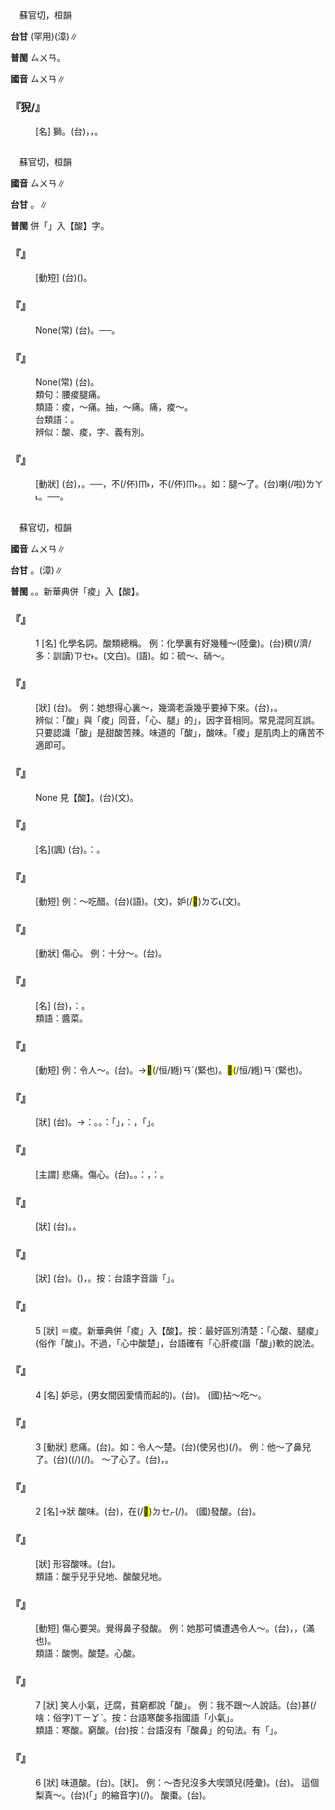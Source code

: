 
=={{ruby|狻|ㄙㄨㄢ}}==

　蘇官切，桓韻

'''台甘''' {{ruby|(文)|ㄙㄨㄢ}}(罕用){{ruby|。|ㄙㄨㆩ}}(漳)∥

'''普閩''' <rt>ㄙㄨㄢ</rt>。

'''國音''' <rt>ㄙㄨㄢ</rt>∥

    

==='''『{{ruby|狻|ㄙㄨㄢ}}猊/{{ruby|麑|ㄋㄧˊ}}』'''===
: [名] 獅{{ruby|子|·ㄗˇ}}。(台){{ruby|狻|ㄙㄨㄢ}}{{ruby|猊|ㆣㆤˊ}}，{{ruby|傳|ㄊㄨㄢˊ}}{{ruby|說|ㄙㄨㆤㆷ}}{{ruby|上|ㄒㄧㆲ˫}}{{ruby|丌|ㆤ}}{{ruby|猛|ㆠㄧㄥˋ}}{{ruby|獸|ㄒㄧㄨ˪}}，{{ruby|虎|ㄏㆦˋ}}{{ruby|獅|ㄙㄞ}}{{ruby|之|ㄐㄧ}}{{ruby|類|ㄌㄨㄧ˫}}。
    

=={{ruby|痠|ㄙㄨㄢ}}==

　蘇官切，桓韻

'''國音''' <rt>ㄙㄨㄢ</rt>∥

'''台甘''' {{ruby|(文)|ㄙㄨㄢ}}。{{ruby|(語)|ㄙㆭ}}∥

'''普閩''' 併「{{ruby|痠|ㄙㄨㄢ}}」入【酸】字。

    

==='''『{{ruby|發|ㄈㄚ}}{{ruby|痠|ㄙㄨㄢ}}』'''===
: [動短] (台)({{ruby|起|ㄎㄧˋ}}){{ruby|痠|ㄙㆭ}}{{ruby|軟|ㄋㆭˋ}}。
    

==='''『{{ruby|痠|ㄙㄨㄢ}}{{ruby|軟|ㄖㄨㄢˇ}}{{ruby|無|ㄨˊ}}{{ruby|力|ㄌㄧˋ}}』'''===
: None(常) (台){{ruby|痠|ㄙㆭ}}{{ruby|軟|ㄋㆭˋ}}{{ruby|無|ㆠㄜˊ}}{{ruby|力|ㄌㄚㆵ ͘}}。──{{ruby|酥|ㄙㄨ}}{{ruby|麻|ㄇㄚˊ}}。
    

==='''『{{ruby|腰|ㄧㄠ}}{{ruby|痠|ㄙㄨㄢ}}{{ruby|背|ㄅㄟˋ}}{{ruby|痛|ㄊㄨㄥˋ}}』'''===
: None(常) (台){{ruby|腰|ㄧㄜ}}{{ruby|痠|ㄙㆭ}}{{ruby|骨|ㄍㄨㆵ}}{{ruby|疼|ㄊㄧㆩ˪}}。
:類句：腰痠腿痛。
:
:類語：痠，～痛。抽，～痛。痛，痠～。
:
:台類語：{{ruby|<mark>&#xffea2;</mark>|ㄉㄧㄨㆷ}}。
:
:辨似：酸、痠，字、義有別。
:
    

==='''『{{ruby|痠|ㄙㄨㄢ}}』'''===
: [動狀] (台){{ruby|痠|ㄙㆭ}}，{{ruby|痠|ㄙㆭ}}{{ruby|軟|ㄋㆭˋ}}。──{{ruby|因|ㄧㄣ}}{{ruby|為|ㄨㄧ˫}}{{ruby|過|ㄍㄨㆤ˪}}{{ruby|/|ㄍㆤ˪}}{{ruby|度|ㄉㆦ˫}}{{ruby|丌|ㆤ}}{{ruby|疲|ㄆㄧˊ}}{{ruby|勞|ㄌㄜˊ}}{{ruby|或|ㄧㄚㆷ ͘}}{{ruby|是|ㄒㄧ˫}}{{ruby|破|ㄆㄨㄚ˪}}{{ruby|病|ㄅㆪ˫}}{{ruby|/|ㄅㆥ˫}}{{ruby|所|ㄙㆦˋ}}{{ruby|引|ㄧㄣˋ}}{{ruby|起|ㄎㄧˋ}}{{ruby|丌|ㆤ}}{{ruby|骨|ㄍㄨㆵ}}{{ruby|肉|ㆠㄚㆷ}}{{ruby|丌|ㆤ}}{{ruby|微|ㆠㄧˊ}}{{ruby|痛|ㄊㄧㆩ˪}}，{{ruby|講|ㄍㆲˋ}}{{ruby|→|ㄍㆲ}}{{ruby|痛|ㄊㄧㆩ˪}}{{ruby|又|ㄧㄨ˫}}不(/伓)<rt>ㆬ˫</rt>{{ruby|是|ㄒㄧ˫}}{{ruby|疼|ㄊㄧㆩ˪}}，{{ruby|講|ㄍㆲˋ}}{{ruby|→|ㄍㆲ}}{{ruby|是|ㄒㄧ˫}}{{ruby|麻|ㄇㄨㄚˊ}}{{ruby|又|ㄧㄨ˫}}{{ruby|亦|ㄧㄚㆷ ͘}}不(/伓)<rt>ㆬ˫</rt>{{ruby|是|ㄒㄧ˫}}。{{ruby|是|ㄒㄧ˫}}{{ruby|一|ㄐㄧㆵ ͘}}{{ruby|種|ㄐㄧㆲˋ}}{{ruby|丌|ㆤ}}{{ruby|無|ㆠㄜˊ}}{{ruby|力|ㄌㄚㆵ ͘}}{{ruby|感|ㄍㆰˋ}}。如：腿～了。(台){{ruby|行|ㄍㄧㆩˊ}}{{ruby|真|ㄐㄧㄣ}}{{ruby|遠|ㄏㆭ˫}}{{ruby|骹|ㄎㄚ}}{{ruby|骨|ㄍㄨㆵ}}{{ruby|痠|ㄙㆭ}}{{ruby|軟|ㄋㆭˋ}}喇(/啦)<rt>ㄌㄚ˪</rt>。──{{ruby|無|ㆠㄜˊ}}{{ruby|力|ㄌㄚㆵ ͘}}{{ruby|通|ㄊㄤ}}{{ruby|行|ㄍㄧㆩˊ}}。
    

=={{ruby|酸|ㄙㄨㄢ}}==

　蘇官切，桓韻

'''國音''' <rt>ㄙㄨㄢ</rt>∥

'''台甘''' {{ruby|(文)|ㄙㄨㄢ}}。{{ruby|(語)|ㄙㆭ}}{{ruby|。|ㄙㄨㆪ}}(漳)∥

'''普閩''' {{ruby|(文)|ㄙㄨㄢ}}。{{ruby|(白)|ㄙㆭ}}。新華典併「痠」入【酸】。

    

==='''『{{ruby|酸|ㄙㄨㄢ}}』'''===
:1  [名] 化學名詞。酸類總稱。 例：化學裏有好幾種～(陸彙)。(台){{ruby|化|ㄏㄨㄚ˪}}{{ruby|學|ㄏㄚㆶ ͘}}{{ruby|元|ㆣㄨㄢˊ}}{{ruby|素|ㄙㆦ˪}}{{ruby|內|ㄌㄞ˫}}{{ruby|面|ㆠㄧㄣ˫}}{{ruby|有|ㄨ˫}}{{ruby|真|ㄐㄧㄣ}}穧(/濟/多：訓讀)<rt>ㄗㆤ˫</rt>{{ruby|/|ㄗㄨㆤ˫}}{{ruby|種|ㄐㄧㆲˋ}}{{ruby|丌|ㆤ}}{{ruby|酸|ㄙㆭ}}。{{ruby|酸|ㄙㄨㄢ}}(文白)。{{ruby|酸|ㄙㆭ}}(語)。如：硫～、硝～。
    

==='''『{{ruby|酸|ㄙㄨㄢ}}{{ruby|不|ㄅㄨˋ}}{{ruby|溜|ㄌㄧㄡ}}{{ruby|秋|ㄑㄧㄡ}}』'''===
: [狀] (台){{ruby|心|ㄒㄧㆬ}}{{ruby|肝|ㄍㄨㆩ}}{{ruby|艱|ㄍㄢ}}{{ruby|難|ㄢˊ}}。 例：她想得心裏～，幾滴老淚幾乎要掉下來。(台){{ruby|伊|ㄧ}}{{ruby|想|ㄒㄧㆫ˫}}{{ruby|/|ㄒㄧㆧ˫}}{{ruby|到|ㄍㄚㆷ}}{{ruby|心|ㄒㄧㆬ}}{{ruby|肝|ㄍㄨㆩ}}{{ruby|艱|ㄍㄢ}}{{ruby|難|ㄢˊ}}，{{ruby|幾|ㄍㄨㄧˋ}}{{ruby|滴|ㄉㄧㆷ}}{{ruby|目|ㆠㄚㆶ ͘}}{{ruby|屎|ㄙㄞˋ}}{{ruby|強|ㄍㄧㆲˊ}}{{ruby|強|ㄍㄧㆲˊ}}{{ruby|<mark>&#xffa49;</mark>|ㆠㆤㆷ}}{{ruby|/|ㆠㄨㆤㆷ}}{{ruby|滴|ㄉㄧㆷ}}{{ruby|落|ㄌㄜㆷ ͘}}{{ruby|來|·ㄌㄞˊ}}。
:辨似：「酸」與「痠」同音，「心{{ruby|酸|ㄙㄨㄢ}}、腿{{ruby|痠|ㄙㄨㄢ}}」的{{ruby|「|ㄙㄨㄢ}}」，因字音相同。常見混同互誤。只要認識「酸」是甜酸苦辣。味道的「酸」，酸味。「痠」是肌肉上的痛苦不適即可。
:
    

==='''『{{ruby|草|ㄘㄠˇ}}{{ruby|酸|ㄙㄨㄢ}}』'''===
: None 見【{{ruby|蓨|ㄒㄧㄨ}}酸】。(台){{ruby|蓨|ㄒㄧㄨ}}{{ruby|酸|ㄙㆭ}}{{ruby|/|ㄙㄨㄢ}}(文)。{{ruby|草|ㄘㄜˋ}}{{ruby|酸|ㄙㆭ}}{{ruby|/|ㄙㄨㄢ}}
    

==='''『{{ruby|酸|ㄙㄨㄢ}}{{ruby|秀|ㄒㄧㄡˋ}}{{ruby|才|ㄘㄞˊ}}』'''===
: [名](諷) (台){{ruby|貶|ㄅㄧㄢˋ}}。{{ruby|稱|ㄑㄧㄥ}}：{{ruby|淤|ㄨ˪}}{{ruby|滯|ㄉㄨ˪}}{{ruby|不|ㄅㄨㆵ}}{{ruby|通|ㄊㆲ}}{{ruby|人|ㆢㄧㄣˊ}}{{ruby|/|ㄌㄧㄣˊ}}{{ruby|情|ㄐㄧㄥˊ}}{{ruby|丌|ㆤ}}{{ruby|讀|ㄊㄚㆶ ͘}}{{ruby|冊|ㄘㆤㆷ}}{{ruby|人|ㄌㄤˊ}}。
    

==='''『{{ruby|拈|ㄋㄧㄢ}}{{ruby|酸|ㄙㄨㄢ}}』'''===
: [動短] 例：～吃醋。(台){{ruby|食|ㄐㄧㄚㆷ ͘}}{{ruby|醋|ㄘㆦ˪}}(語)。{{ruby|妒|ㄉㆦ˪}}{{ruby|忌|ㄎㄧ˫}}(文)，{{ruby|嫉|ㄐㄧㆵ ͘}}妒(/<mark>&#xf94fd;</mark>)<rt>ㄉㆦ˪</rt>(文)。
    

==='''『{{ruby|悲|ㄅㄟ}}{{ruby|酸|ㄙㄨㄢ}}』'''===
: [動狀] 傷心。 例：十分～。(台){{ruby|真|ㄐㄧㄣ}}{{ruby|傷|ㄒㄧㆲ}}{{ruby|心|ㄒㄧㆬ}}。
    

==='''『{{ruby|酸|ㄙㄨㄢ}}{{ruby|菜|ㄘㄞˋ}}』'''===
: [名] (台){{ruby|鹹|ㄍㄧㆰˊ}}{{ruby|菜|ㄘㄞ˪}}，{{ruby|罕|ㄏㄢˋ}}{{ruby|講|ㄍㆲˋ}}{{ruby|→|ㄍㆲ}}：{{ruby|酸|ㄙㆭ}}{{ruby|菜|ㄘㄞ˪}}。
:類語：醬菜。
:
    

==='''『{{ruby|酸|ㄙㄨㄢ}}{{ruby|楚|ㄔㄨˇ}}』'''===
: [動短] 例：令人～。(台){{ruby|使|ㄙㄨˋ}}{{ruby|人|ㄌㄤˊ}}{{ruby|心|ㄒㄧㆬ}}{{ruby|酸|ㄙㆭ}}。{{ruby|心|ㄒㄧㆬ}}{{ruby|頭|ㄊㄠˊ}}{{ruby|艱|ㄍㄢ}}{{ruby|難|ㄌㄢˊ}}→{{ruby|艱|ㄍㄢ}}<mark>&#xffee0;</mark>(/恒/緪)<rt>ㄢˊ</rt>(緊也)。<mark>&#xffee0;</mark>(/恒/緪)<rt>ㄢˊ</rt>(緊也)。
    

==='''『{{ruby|辛|ㄒㄧㄣ}}{{ruby|酸|ㄙㄨㄢ}}』'''===
: [狀] (台){{ruby|蘞|ㄏㄧㆰ}}{{ruby|合|ㄍㄚㆷ}}{{ruby|酸|ㄙㆭ}}。→{{ruby|比|ㄅㄧˋ}}{{ruby|喻|ㆡㄨ˫}}{{ruby|/|ㄌㄨ˫}}：{{ruby|悲|ㄅㄧ}}{{ruby|傷|ㄒㄧㆲ}}{{ruby|痛|ㄊㄧㆩ˪}}。{{ruby|痛|ㄊㆲ˪}}{{ruby|苦|ㄎㆦˋ}}。{{ruby|按|ㄢ˪}}：{{ruby|像|ㄑㄧㆧ˫}}{{ruby|/|ㄑㄧㆫ˫}}「{{ruby|食|ㄐㄧㄚㆷ ͘}}{{ruby|苦|ㄎㆦˋ}}」，{{ruby|是|ㄒㄧ˫}}：{{ruby|食|ㄐㄧㄚㆷ ͘}}{{ruby|著|ㄉㄧㄜㆷ ͘}}{{ruby|苦|ㄎㆦˋ}}{{ruby|味|ㆠㄧ˫}}，{{ruby|亦|ㄧㄚㆷ ͘}}{{ruby|是|ㄒㄧ˫}}{{ruby|轉|ㄗㄨㄢˋ}}{{ruby|指|ㄐㄧˋ}}{{ruby|受|ㄒㄧㄨ˫}}{{ruby|著|ㄉㄧㄜㆷ ͘}}「{{ruby|苦|ㄎㆦˋ}}{{ruby|痛|ㄊㄤ˪}}」{{ruby|丌|ㆤ}}{{ruby|經|ㄍㄧㄥ}}{{ruby|驗|ㆣㄧㆰ˫}}。
    

==='''『{{ruby|心|ㄒㄧㄣ}}{{ruby|酸|ㄙㄨㄢ}}』'''===
: [主謂] 悲痛。傷心。(台){{ruby|心|ㄒㄧㆬ}}{{ruby|酸|ㄙㆭ}}。{{ruby|心|ㄒㄧㆬ}}{{ruby|肝|ㄍㄨㆩ}}{{ruby|艱|ㄍㄢ}}{{ruby|難|ㄢˊ}}{{ruby|←|ㄌㄢˊ}}。{{ruby|按|ㄢ˪}}：{{ruby|酸|ㄙㆭ}}，{{ruby|諧|ㄏㄞˊ}}：{{ruby|痠|ㄙㆭ}}。
    

==='''『{{ruby|窮|ㄑㄩㄥˊ}}{{ruby|酸|ㄙㄨㄢ}}』'''===
: [狀] (台){{ruby|窮|ㄍㄧㄥˊ}}{{ruby|酸|ㄙㆭ}}。{{ruby|笑|ㄑㄧㄜ˪}}{{ruby|讀|ㄊㄚㆶ ͘}}{{ruby|冊|ㄘㆤㆷ}}{{ruby|人|ㄌㄤˊ}}{{ruby|迂|ㄨ˪}}{{ruby|滯|ㄉㄨ˪}}{{ruby|拘|ㄎㄨ}}{{ruby|守|ㄒㄧㄨˋ}}{{ruby|丌|ㆤ}}{{ruby|款|ㄎㄨㄢˋ}}。
    

==='''『{{ruby|寒|ㄏㄢˊ}}{{ruby|酸|ㄙㄨㄢ}}』'''===
: [狀] (台){{ruby|寒|ㄏㄢˊ}}{{ruby|酸|ㄙㄨㄢ}}。{{ruby|古|ㄍㆦˋ}}{{ruby|早|ㄗㄚˋ}}({{ruby|譏|ㄍㄧ}}){{ruby|笑|ㄑㄧㄜ˪}}{{ruby|讀|ㄊㄚㆶ ͘}}{{ruby|冊|ㄘㆤㆷ}}{{ruby|人|ㄌㄤˊ}}{{ruby|散|ㄙㄢˋ}}{{ruby|赤|ㄑㄧㄚㆷ}}，{{ruby|小|ㄒㄧㄜˋ}}{{ruby|氣|ㄎㄧ˪}}{{ruby|<mark>&#xffa45;</mark>|ㆠㆤ˫}}{{ruby|/|ㆠㄨㆤ˫}}{{ruby|大|ㄉㄞ˫}}{{ruby|方|ㄏㆲ}}{{ruby|丌|ㆤ}}{{ruby|款|ㄎㄨㄢˋ}}。按：台語字音諧「{{ruby|寒|ㄏㄢˊ}}{{ruby|暄|ㄙㄨㄢ}}」。
    

==='''『{{ruby|酸|ㄙㄨㄢ}}』'''===
:5  [狀] ＝痠。新華典併「痠」入【酸】。按：最好區別清楚：「心酸、腿痠」(俗作「酸」)。不過，「心中酸楚」，台語確有「心肝痠(諧「酸」)軟的說法。
    

==='''『{{ruby|酸|ㄙㄨㄢ}}』'''===
:4  [名] 妒忌，(男女間因愛情而起的)。(台){{ruby|食|ㄐㄧㄚㆷ ͘}}{{ruby|醋|ㄘㆦ˪}}。 (國)拈～吃～。
    

==='''『{{ruby|酸|ㄙㄨㄢ}}』'''===
:3  [動狀] 悲痛。(台){{ruby|心|ㄒㄧㆬ}}{{ruby|酸|ㄙㆭ}}。如：令人～楚。(台){{ruby|付|ㄏㆦ˫}}(使另也)(/{{ruby|害|ㄏㄞ˫}}){{ruby|人|ㄌㄤˊ}}{{ruby|心|ㄒㄧㆬ}}{{ruby|酸|ㄙㆭ}}。 例：他～了鼻兒了。(台){{ruby|伊|ㄧ}}({{ruby|聽|ㄊㄧㆩ}}{{ruby|著|ㄉㄧㄜㆷ ͘}}{{ruby|某|ㆠㆦˋ}}{{ruby|某|ㆠㆦˋ}}{{ruby|載|ㄉㄞ˫}}(/{{ruby|戴|ㄉㄞ˪}}){{ruby|事|ㄐㄧ˪}}(/{{ruby|事|ㄉㄞ˫}}{{ruby|情|ㄐㄧ˪}}){{ruby|心|ㄒㄧㆬ}}{{ruby|酸|ㄙㆭ}}{{ruby|/|ㄙㄨㆪ}}。 ～了心了。(台){{ruby|心|ㄒㄧㆬ}}{{ruby|酸|ㄙㆭ}}，{{ruby|悲|ㄅㄧ}}{{ruby|傷|ㄒㄧㆲ}}。
:
    

==='''『{{ruby|酸|ㄙㄨㄢ}}』'''===
:2  [名]→狀 酸味。(台){{ruby|一|ㄐㄧㆵ ͘}}{{ruby|種|ㄐㄧㆲˋ}}{{ruby|親|ㄑㄧㄣ}}{{ruby|像|ㄑㄧㆧ˫}}{{ruby|/|ㄑㄧㆫ˫}}{{ruby|醋|ㄘㆦ˪}}{{ruby|<mark>&#xf8fbe;</mark>|ㄏㄧㆵ}}{{ruby|款|ㄎㄨㄢˋ}}{{ruby|丌|ㆤ}}{{ruby|味|ㆠㄧ˫}}，{{ruby|食|ㄐㄧㄚㆷ ͘}}{{ruby|物|ㄇㄧㆷ ͘}}{{ruby|/|ㄇㆭㆷ ͘}}在(/<mark>&#xf9549;</mark>)<rt>ㄉㆤㆷ</rt>{{ruby|<mark>&#xffa49;</mark>|ㆠㆤㆷ}}{{ruby|/|ㆠㄨㆤㆷ}}{{ruby|臭|ㄘㄠ˪}}{{ruby|去|ㄎㄧ˪}}(/{{ruby|<mark>&#xffbd2;</mark>|ㄠ˪}}{{ruby|去|ㄎㄧ˪}}){{ruby|先|ㄒㄧㄥ}}{{ruby|有|ㄨ˫}}{{ruby|酸|ㄙㆭ}}{{ruby|味|ㆠㄧ˫}}。 (國)發酸。(台){{ruby|臭|ㄘㄠ˪}}{{ruby|酸|ㄙㆭ}}{{ruby|/|ㄙㄨㆪ}}。
:
    

==='''『{{ruby|酸|ㄙㄨㄢ}}{{ruby|溜|ㄌㄧㄡ}}』'''===
: [狀] 形容酸味。(台){{ruby|酸|ㄙㆭ}}{{ruby|溜|ㄫㄧㄨㆷ}}{{ruby|溜|ㄫㄧㄨㆷ}}。
:類語：酸乎兒乎兒地、酸酸兒地。
:
    

==='''『{{ruby|酸|ㄙㄨㄢ}}{{ruby|鼻|ㄅㄧˊ}}』'''===
: [動短] 傷心要哭。覺得鼻子發酸。 例：她那可憐遭遇令人～。(台){{ruby|伊|ㄧ}}{{ruby|<mark>&#xf9075;</mark>|ㄏㄧㄚㆷ}}{{ruby|恁|ㄌㄧㄣ˪}}{{ruby|可|ㄎㄜˋ}}{{ruby|憐|ㄌㄧㄢˊ}}，{{ruby|看|ㄎㄨㆩ˪}}{{ruby|著|ㄉㄧㄜㆷ ͘}}{{ruby|會|ㄨㆤ˫}}{{ruby|/|ㆤ˫}}{{ruby|心|ㄒㄧㆬ}}{{ruby|頭|ㄊㄠˊ}}{{ruby|酸|ㄙㆭ}}，{{ruby|嚨|ㄌㄚˊ}}{{ruby|喉|ㄠˊ}}{{ruby|<mark>&#xffa49;</mark>|ㆠㆤㆷ}}{{ruby|/|ㆠㄨㆤㆷ}}{{ruby|<mark>&#xffbc3;</mark>|ㄉㆪ˫}}(滿也){{ruby|起|·ㄎㄧˋ}}{{ruby|來|·ㄌㄞˊ}}。
:類語：酸惻。酸楚。心酸。
:
    

==='''『{{ruby|酸|ㄙㄨㄢ}}』'''===
:7  [狀] 笑人小氣，迂腐，貧窮都說「酸」。 例：我不跟～人說話。(台){{ruby|<mark>&#xf8fbe;</mark>|ㄏㄧㆵ}}{{ruby|丌|ㆤ}}{{ruby|人|ㄌㄤˊ}}{{ruby|寒|ㄏㄢˊ}}{{ruby|酸|ㄙㄨㄢ}}{{ruby|我|ㆣㄨㄚˋ}}{{ruby|無|ㆠㄜˊ}}甚(/啥：俗字)<rt>ㄒㄧㆩˋ</rt>{{ruby|/|ㄒㄧㄚˋ}}{{ruby|/|ㄙㆩˋ}}{{ruby|愛|ㄞ˪}}{{ruby|含|ㄏㆰ}}{{ruby|伊|ㄧ}}{{ruby|講|ㄍㆲˋ}}{{ruby|→|ㄍㆲ}}{{ruby|話|ㄨㆤ˫}}。按：台語寒酸多指國語「小氣」。
:類語：寒酸。窮酸。(台)按：台語沒有「酸鼻」的句法。有「{{ruby|嚨|ㄋㄚˊ}}{{ruby|/|ㄌㄚˊ}}{{ruby|喉|ㄠˊ}}{{ruby|<mark>&#xffbc3;</mark>|ㄉㆪ˫}}」。
:
    

==='''『{{ruby|酸|ㄙㄨㄢ}}』'''===
:6  [狀] 味道酸。(台){{ruby|味|ㆠㄧ˫}}{{ruby|酸|ㄙㆭ}}。{{ruby|酸|ㄙㆭ}}{{ruby|酸|ㄙㆭ}}[狀]。 例：～杏兒沒多大喫頭兒(陸彙)。(台){{ruby|酸|ㄙㆭ}}{{ruby|杏|ㄏㄧㄥ˫}}{{ruby|無|ㆠㄜˊ}}{{ruby|<mark>&#xffa42;</mark>|ㄍㄚㆷ}}{{ruby|若|ㄌㄨㄚ˫}}{{ruby|/|ㆣㄨㄚ˫}}{{ruby|好|ㄏㄜˋ}}{{ruby|食|ㄐㄧㄚㆷ ͘}}。 這個梨真～。(台){{ruby|<mark>&#xffb50;</mark>|ㄐㄧㆵ}}(「{{ruby|此|ㄐㄧˋ}}{{ruby|一|ㄐㄧㆵ ͘}}」的縮音字)(/{{ruby|此|ㄐㄧㆵ}}){{ruby|粒|ㄌㄧㄚㆴ ͘}}{{ruby|梨|ㄌㄞˊ}}{{ruby|仔|ㄚ}}{{ruby|真|ㄐㄧㄣ}}{{ruby|酸|ㄙㆭ}}。 酸棗。(台){{ruby|酸|ㄙㆭ}}{{ruby|棗|ㄗㄜˋ}}{{ruby|仔|ㄚ}}。
    
